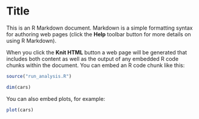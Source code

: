 Title
========================================================

This is an R Markdown document. Markdown is a simple formatting syntax for authoring web pages (click the **Help** toolbar button for more details on using R Markdown).

When you click the **Knit HTML** button a web page will be generated that includes both content as well as the output of any embedded R code chunks within the document. You can embed an R code chunk like this:

```r
source("run_analysis.R")
```


```r
dim(cars)
```

You can also embed plots, for example:

```r
plot(cars)
```

